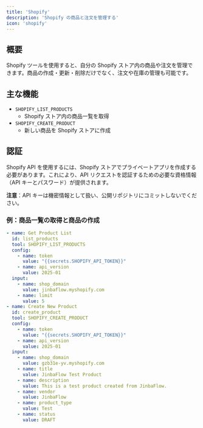 ```yaml
---
title: 'Shopify'
description: 'Shopify の商品と注文を管理する'
icon: 'shopify'
---
```


## 概要
Shopify ツールを使用すると、自分の Shopify ストア内の商品や注文を管理できます。商品の作成・更新・削除だけでなく、注文や在庫の管理も可能です。

## 主な機能
- `SHOPIFY_LIST_PRODUCTS`
  - Shopify ストア内の商品一覧を取得
- `SHOPIFY_CREATE_PRODUCT`
  - 新しい商品を Shopify ストアに作成

## 認証

Shopify API を使用するには、Shopify ストアでプライベートアプリを作成する必要があります。これにより、API リクエストを認証するための必要な資格情報（API キーとパスワード）が提供されます。

**注意**：API キーは機密情報として扱い、公開リポジトリにコミットしないでください。

### 例：商品一覧の取得と商品の作成
```yaml
- name: Get Product List
  id: list_products
  tool: SHOPIFY_LIST_PRODUCTS
  config:
    - name: token
      value: "{{secrets.SHOPIFY_API_TOKEN}}"
    - name: api_version
      value: 2025-01
  input:
    - name: shop_domain
      value: jinbaflow.myshopify.com
    - name: limit
      value: 5
- name: Create New Product
  id: create_product
  tool: SHOPIFY_CREATE_PRODUCT
  config:
    - name: token
      value: "{{secrets.SHOPIFY_API_TOKEN}}"
    - name: api_version
      value: 2025-01
  input:
    - name: shop_domain
      value: gzb31e-yv.myshopify.com
    - name: title
      value: JinbaFlow Test Product
    - name: description
      value: This is a test product created from JinbaFlow.
    - name: vendor
      value: JinbaFlow
    - name: product_type
      value: Test
    - name: status
      value: DRAFT
```
